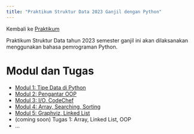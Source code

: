 ```yaml
---
title: "Praktikum Struktur Data 2023 Ganjil dengan Python"
---
```


Kembali ke [Praktikum](../../../../praktikum.qmd)

Praktikum Struktur Data tahun 2023 semester ganjil ini akan dilaksanakan menggunakan bahasa pemrograman Python.

# Modul dan Tugas

* [Modul 1: Tipe Data di Python](Strukdat2023_Modul01.ipynb)
* [Modul 2: Pengantar OOP](Strukdat2023_Modul02.ipynb)
* [Modul 3: I/O, CodeChef](Strukdat2023_Modul03.ipynb)
* [Modul 4: Array, Searching, Sorting](Strukdat2023_Modul04.ipynb)
* [Modul 5: Graphviz, Linked List](Strukdat2023_Modul05.ipynb)
* (coming soon) Tugas 1: Array, Linked List, OOP
* ...
